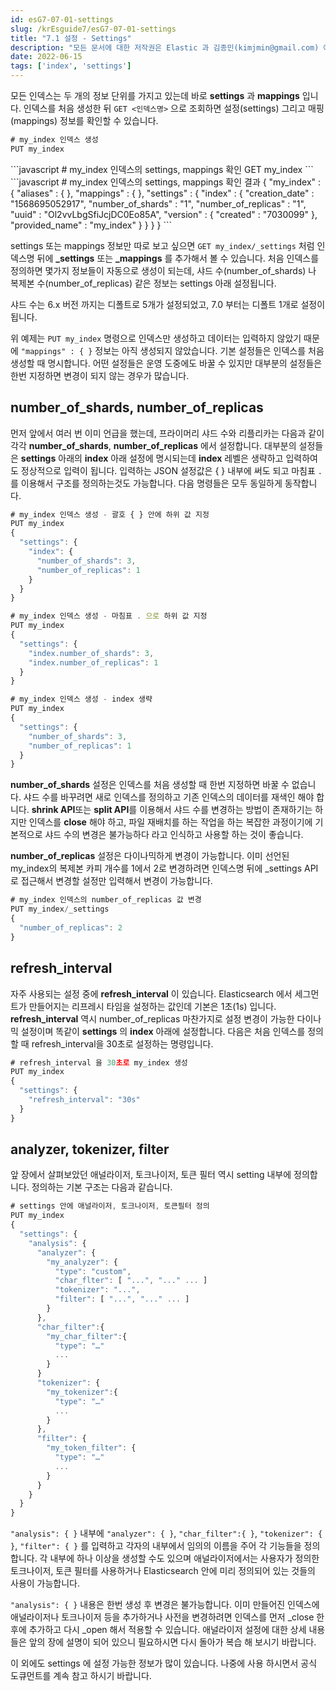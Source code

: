 ```yaml
---
id: esG7-07-01-settings
slug: /krEsguide7/esG7-07-01-settings
title: "7.1 설정 - Settings"
description: "모든 문서에 대한 저작권은 Elastic 과 김종민(kimjmin@gmail.com) 에게 있으며 허가되지 않은 무단 복제나 배포 및 출판을 금지합니다. 본 문서의 내용 및 포함된 자료를 인용하고자 하는 경우 출처를 명시하고 게재된 주소를 김종민(kimjmin@gmail.com)에게 알려주시기 바랍니다."
date: 2022-06-15
tags: ['index', 'settings']
---
```


모든 인덱스는 두 개의 정보 단위를 가지고 있는데 바로 **settings** 과 **mappings** 입니다. 인덱스를 처음 생성한 뒤 `GET <인덱스명>` 으로 조회하면 설정(settings) 그리고 매핑(mappings) 정보를 확인할 수 있습니다.

```javascript
# my_index 인덱스 생성
PUT my_index
```

<DocTabs>
  <DocTab name="request">
```javascript
# my_index 인덱스의 settings, mappings 확인
GET my_index
```
  </DocTab>
  <DocTab name="response">
```javascript
# my_index 인덱스의 settings, mappings 확인 결과
{
  "my_index" : {
    "aliases" : { },
    "mappings" : { },
    "settings" : {
      "index" : {
        "creation_date" : "1568695052917",
        "number_of_shards" : "1",
        "number_of_replicas" : "1",
        "uuid" : "Ol2vvLbgSfiJcjDC0Eo85A",
        "version" : {
          "created" : "7030099"
        },
        "provided_name" : "my_index"
      }
    }
  }
}
```
  </DocTab>
</DocTabs>

settings 또는 mappings 정보만 따로 보고 싶으면 `GET my_index/_settings` 처럼 인덱스명 뒤에 **_settings** 또는 **_mappings** 를 추가해서 볼 수 있습니다. 처음 인덱스를 정의하면 몇가지 정보들이 자동으로 생성이 되는데, 샤드 수(number_of_shards) 나 복제본 수(number_of_replicas) 같은 정보는 settings 아래 설정됩니다.

<DocCallOut>
샤드 수는 6.x 버전 까지는 디폴트로 5개가 설정되었고, 7.0 부터는 디폴트 1개로 설정이 됩니다.
</DocCallOut>

위 예제는 `PUT my_index` 명령으로 인덱스만 생성하고 데이터는 입력하지 않았기 때문에 `"mappings" : { }` 정보는 아직 생성되지 않았습니다. 기본 설정들은 인덱스를 처음 생성할 때 명시합니다. 어떤 설정들은 운영 도중에도 바꿀 수 있지만 대부분의 설정들은 한번 지정하면 변경이 되지 않는 경우가 많습니다.

## number_of_shards, number_of_replicas

먼저 앞에서 여러 번 이미 언급을 했는데, 프라이머리 샤드 수와 리플리카는 다음과 같이 각각 **number_of_shards**, **number_of_replicas** 에서 설정합니다. 대부분의 설정들은 **settings** 아래의 **index** 아래 설정에 명시되는데 **index** 레벨은 생략하고 입력하여도 정상적으로 입력이 됩니다. 입력하는 JSON 설정값은 { } 내부에 써도 되고 마침표 `.`를 이용해서 구조를 정의하는것도 가능합니다. 다음 명령들은 모두 동일하게 동작합니다.

```javascript
# my_index 인덱스 생성 - 괄호 { } 안에 하위 값 지정
PUT my_index
{
  "settings": {
    "index": {
      "number_of_shards": 3,
      "number_of_replicas": 1
    }
  }
}
```

```javascript
# my_index 인덱스 생성 - 마침표 . 으로 하위 값 지정
PUT my_index
{
  "settings": {
    "index.number_of_shards": 3,
    "index.number_of_replicas": 1
  }
}
```

```javascript
# my_index 인덱스 생성 - index 생략
PUT my_index
{
  "settings": {
    "number_of_shards": 3,
    "number_of_replicas": 1
  }
}
```

**number_of_shards** 설정은 인덱스를 처음 생성할 때 한번 지정하면 바꿀 수 없습니다. 샤드 수를 바꾸려면 새로 인덱스를 정의하고 기존 인덱스의 데이터를 재색인 해야 합니다. **shrink API**또는 **split API**를 이용해서 샤드 수를 변경하는 방법이 존재하기는 하지만 인덱스를 **close** 해야 하고, 파일 재배치를 하는 작업을 하는 복잡한 과정이기에 기본적으로 샤드 수의 변경은 불가능하다 라고 인식하고 사용할 하는 것이 좋습니다.

**number_of_replicas** 설정은 다이나믹하게 변경이 가능합니다. 이미 선언된 my_index의 복제본 카피 개수를 1에서 2로 변경하려면 인덱스명 뒤에 _settings API로 접근해서 변경할 설정만 입력해서 변경이 가능합니다.

```javascript
# my_index 인덱스의 number_of_replicas 값 변경
PUT my_index/_settings
{
  "number_of_replicas": 2
}
```

## refresh_interval

자주 사용되는 설정 중에 **refresh_interval** 이 있습니다. Elasticsearch 에서 세그먼트가 만들어지는 리프레시 타임을 설정하는 값인데 기본은 1초(1s) 입니다. **refresh_interval** 역시 number_of_replicas 마찬가지로 설정 변경이 가능한 다이나믹 설정이며 똑같이 **settings** 의 **index** 아래에 설정합니다. 다음은 처음 인덱스를 정의할 때 refresh_interval을 30초로 설정하는 명령입니다.

```javascript
# refresh_interval 을 30초로 my_index 생성
PUT my_index
{
  "settings": {
    "refresh_interval": "30s"
  }
}
```

## analyzer, tokenizer, filter

앞 장에서 살펴보았던 애널라이저, 토크나이저, 토큰 필터 역시 setting 내부에 정의합니다. 정의하는 기본 구조는 다음과 같습니다.

```javascript
# settings 안에 애널라이저, 토크나이저, 토큰필터 정의
PUT my_index
{
  "settings": {
    "analysis": {
      "analyzer": {
        "my_analyzer": {
          "type": "custom",
          "char_flter": [ "...", "..." ... ]
          "tokenizer": "...",
          "filter": [ "...", "..." ... ]
        }
      },
      "char_filter":{
        "my_char_filter":{
          "type": "…"
          ... 
        }
      }
      "tokenizer": {
        "my_tokenizer":{
          "type": "…"
          ...
        }
      },
      "filter": {
        "my_token_filter": {
          "type": "…"
          ...
        }
      }
    }
  }
}
```

`"analysis": { }` 내부에 `"analyzer": { }`, `"char_filter":{ }`, `"tokenizer": { }`, `"filter": { }` 를 입력하고 각자의 내부에서 임의의 이름을 주어 각 기능들을 정의합니다. 각 내부에 하나 이상을 생성할 수도 있으며 애널라이저에서는 사용자가 정의한 토크나이저, 토큰 필터를 사용하거나 Elasticsearch 안에 미리 정의되어 있는 것들의 사용이 가능합니다.

`"analysis": { }` 내용은 한번 생성 후 변경은 불가능합니다. 이미 만들어진 인덱스에 애널라이저나 토크나이저 등을 추가하거나 사전을 변경하려면 인덱스를 먼저 _close 한 후에 추가하고 다시 _open 해서 적용할 수 있습니다. 애널라이저 설정에 대한 상세 내용들은 앞의 <DocLink id="esG7-06-03-analyzer" text="6.3 애널라이저"/> 장에 설명이 되어 있으니 필요하시면 다시 돌아가 복습 해 보시기 바랍니다.

이 외에도 settings 에 설정 가능한 정보가 많이 있습니다. 나중에 사용 하시면서 공식 도큐먼트를 계속 참고 하시기 바랍니다.